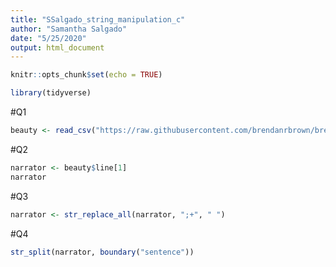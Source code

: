 ```yaml
---
title: "SSalgado_string_manipulation_c"
author: "Samantha Salgado"
date: "5/25/2020"
output: html_document
---
```


```r
knitr::opts_chunk$set(echo = TRUE)
```
```r
library(tidyverse)
```

#Q1

```r
beauty <- read_csv("https://raw.githubusercontent.com/brendanrbrown/brendanrbrown.github.io/master/beauty.csv")
```

#Q2
```r
narrator <- beauty$line[1]
narrator
```
#Q3
```r
narrator <- str_replace_all(narrator, ";+", " ")
```
#Q4
```r
str_split(narrator, boundary("sentence"))
```

